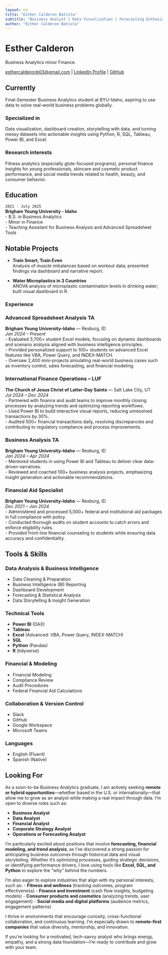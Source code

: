 ```yaml
---
layout: cv
title: "Esther Calderon Batista"
subtitle: "Business Analyst | Data Visualization | Forecasting Enthusiast"
author: "Esther Calderon Batista"
---
```

# Esther Calderon
Business Analytics minor Finance.

<div id="webaddress">
  <a href="mailto:esthercalderonb03@gmail.com">esthercalderonb03@gmail.com</a> |
  <a href="https://www.linkedin.com/in/esther-calderon-263725233">LinkedIn Profile</a> |
  <a href="https://github.com/EstherCalderonB">GitHub</a>
</div>


## Currently

Final-Semester Business Analytics student at BYU-Idaho, aspiring to use data to solve real-world business problems globally.

### Specialized in

Data visualization, dashboard creation, storytelling with data, and turning messy datasets into actionable insights using Python, R, SQL, Tableau, Power BI, and Excel.


### Research interests

Fitness analytics (especially glute-focused programs), personal finance insights for young professionals, skincare and cosmetic product performance, and social media trends related to health, beauty, and consumer behavior.

## Education

`2021 - July 2025`  
__Brigham Young University - Idaho__  
- B.S. in Business Analytics  
- Minor in Finance  
- Teaching Assistant for Business Analysis and Advanced Spreadsheet Tools 


## Notable Projects


- **Train Smart, Train Even**  
  Analysis of muscle imbalances based on workout data; presented findings via dashboard and narrative report.

- **Water Microplastics in 3 Countries**  
  ANOVA analysis of microplastic contamination levels in drinking water; built visual dashboard in R.



### Experience

### Advanced Spreadsheet Analysis TA  
**Brigham Young University–Idaho** — Rexburg, ID  
*Jan 2024 – Present*  
- Evaluated 3,700+ student Excel models, focusing on dynamic dashboards and scenario analysis aligned with business intelligence principles.  
- Provided personalized support to 100+ students on advanced Excel features like VBA, Power Query, and INDEX-MATCH.  
- Oversaw 2,400 mini-projects simulating real-world business cases such as inventory control, sales forecasting, and financial modeling.

### International Finance Operations – LUF  
**The Church of Jesus Christ of Latter-Day Saints** — Salt Lake City, UT  
*Jul 2024 – Dec 2024*  
- Partnered with finance and audit teams to improve monthly closing processes by analyzing trends and optimizing reporting workflows.  
- Used Power BI to build interactive visual reports, reducing unresolved transactions by 30%.  
- Audited 500+ financial transactions daily, resolving discrepancies and contributing to regulatory compliance and process improvements.

### Business Analysis TA  
**Brigham Young University–Idaho** — Rexburg, ID  
*Jan 2024 – Apr 2024*  
- Mentored students in using Power BI and Tableau to deliver clear data-driven narratives.  
- Reviewed and coached 100+ business analysis projects, emphasizing insight generation and actionable recommendations.

### Financial Aid Specialist  
**Brigham Young University–Idaho** — Rexburg, ID  
*Dec 2021 – Jan 2024*  
- Administered and processed 5,000+ federal and institutional aid packages in full compliance with policy.  
- Conducted thorough audits on student accounts to catch errors and enforce eligibility rules.  
- Provided front-line financial counseling to students while ensuring data accuracy and confidentiality.

## Tools & Skills

### Data Analysis & Business Intelligence
- Data Cleaning & Preparation  
- Business Intelligence (BI) Reporting  
- Dashboard Development  
- Forecasting & Statistical Analysis  
- Data Storytelling & Insight Generation

### Technical Tools
- **Power BI** (DAX)  
- **Tableau**  
- **Excel** (Advanced: VBA, Power Query, INDEX-MATCH)  
- **SQL**  
- **Python** (Pandas)  
- **R** (tidyverse)

### Financial & Modeling
- Financial Modeling  
- Compliance Review  
- Audit Procedures  
- Federal Financial Aid Calculations

###  Collaboration & Version Control
- Slack  
- GitHub  
- Google Workspace  
- Microsoft Teams

###  Languages
- English (Fluent)  
- Spanish (Native)


## Looking For

As a soon-to-be Business Analytics graduate, I am actively seeking **remote or hybrid opportunities**—whether based in the U.S. or internationally—that allow me to grow as an analyst while making a real impact through data. I'm open to diverse roles such as:

- **Business Analyst**  
- **Data Analyst**  
- **Financial Analyst**  
- **Corporate Strategy Analyst**  
- **Operations or Forecasting Analyst**

I'm particularly excited about positions that involve **forecasting, financial modeling, and trend analysis**, as I've discovered a strong passion for anticipating business outcomes through historical data and visual storytelling. Whether it's optimizing processes, guiding strategic decisions, or identifying performance drivers, I love using tools like **Excel, SQL, and Python** to explore the "why" behind the numbers.

I'm also eager to explore industries that align with my personal interests, such as:
- **Fitness and wellness** (tracking outcomes, program effectiveness)
- **Finance and investment** (cash flow insights, budgeting models)
- **Consumer products and cosmetics** (analyzing trends, user engagement)
- **Social media and digital platforms** (audience metrics, engagement patterns)

I thrive in environments that encourage curiosity, cross-functional collaboration, and continuous learning. I'm especially drawn to **remote-first companies** that value diversity, mentorship, and innovation.

If you're looking for a motivated, tech-savvy analyst who brings energy, empathy, and a strong data foundation—I’m ready to contribute and grow with your team.


<!-- ### Footer

Last updated: May 2013 -->